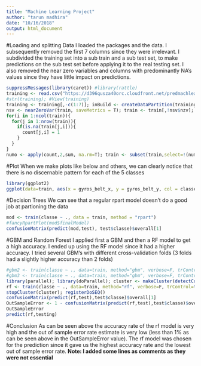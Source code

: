 ```yaml
---
title: "Machine Learning Project"
author: "tarun madhira"
date: "10/16/2018"
output: html_document
---
```

#Loading and splitting Data
I loaded the packages and the data. I subsequently removed the first 7 columns since they were irrelevant. I subdivided the training set into a sub train and a sub test set, to make predictions on the sub test set before applying it to the real testing set. I also removed the near zero variables and columns with predominantly NA's values since they have little impact on predictions.
```r
suppressMessages(library(caret)) #library(rattle)
training <- read.csv("https://d396qusza40orc.cloudfront.net/predmachlearn/pml-training.csv"); testing <- read.csv("https://d396qusza40orc.cloudfront.net/predmachlearn/pml-testing.csv")
#str(training); #View(training)
training <- training[,-c(1:7)]; inBuild <- createDataPartition(training$classe, p = 0.7, list = F); train <- training[inBuild,]; test <- training[-inBuild,]
nsv <- nearZeroVar(train, saveMetrics = T); train <- train[,!nsv$nzv]; count = matrix(nrow = nrow(train),ncol=ncol(train))
for(i in 1:ncol(train)){
  for(j in 1:nrow(train)){
    if(is.na(train[j,i])){
      count[j,i] = 1
    }
  }
}
numo <- apply(count,2,sum, na.rm=T); train <- subset(train,select=!(numo>0))
```
#Plot
When we make plots like below and others, we can clearly notice that there is no discernable pattern for each of the 5 classes
```r
library(ggplot2)
ggplot(data=train, aes(x = gyros_belt_x, y = gyros_belt_y, col = classe)) + geom_point()
```

#Decision Trees
We can see that a regular rpart model doesn't do a good job at partioning the data
```r
mod <- train(classe ~ ., data = train, method = "rpart")
#fancyRpartPlot(mod$finalModel)
confusionMatrix(predict(mod,test), test$classe)$overall[1]
```
#GBM and Random Forest
I applied first a GBM and then a RF model to get a high accuracy. I ended up using the RF model since it had a higher accuracy. I tried several GBM's with different cross-validation folds (3 folds had a slightly higher accuracy than 2 folds)
```r
#gbm2 <- train(classe ~ ., data=train, method="gbm", verbose=F, trControl=trainControl(method="cv", number=2)); confusionMatrix(predict(gbm2,test),test$classe)$overall[1]
#gbm3 <- train(classe ~ ., data=train, method="gbm", verbose=F, trControl=trainControl(method="cv", number=3)); confusionMatrix(predict(gbm3,test),test$classe)$overall[1]
library(parallel); library(doParallel); cluster <- makeCluster(detectCores() - 1); registerDoParallel(cluster)
rf <- train(classe ~ ., data=train, method="rf", verbose=F, trControl=trainControl(method="cv", number=5, allowParallel = TRUE))
stopCluster(cluster); registerDoSEQ()
confusionMatrix(predict(rf,test),test$classe)$overall[1]
OutSampleError <- 1 - confusionMatrix(predict(rf,test),test$classe)$overall[1]
OutSampleError
predict(rf,testing)
```
#Conclusion
As can be seen above the accuracy rate of the rf model is very high and the out of sample error rate estimate is very low (less than 1% as can be seen above in the OutSampleError value). The rf model was chosen for the prediction since it gave us the highest accuracy rate and the lowest out of sample error rate. **Note: I added some lines as comments as they were not essential**